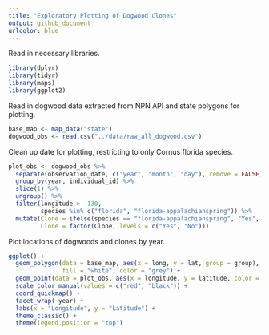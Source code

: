 ```yaml
---
title: "Exploratory Plotting of Dogwood Clones"
output: github_document
urlcolor: blue
---
```


Read in necessary libraries. 

```r
library(dplyr)
library(tidyr)
library(maps)
library(ggplot2)
```

Read in dogwood data extracted from NPN API and state polygons for plotting. 

```r
base_map <- map_data("state")
dogwood_obs <- read.csv("../data/raw_all_dogwood.csv")
```

Clean up date for plotting, restricting to only Cornus florida species. 

```r
plot_obs <- dogwood_obs %>% 
  separate(observation_date, c("year", "month", "day"), remove = FALSE) %>% 
  group_by(year, individual_id) %>%
  slice(1) %>% 
  ungroup() %>% 
  filter(longitude > -130, 
         species %in% c("florida", "florida-appalachianspring")) %>% 
  mutate(Clone = ifelse(species == "florida-appalachianspring", "Yes", "No"), 
         Clone = factor(Clone, levels = c("Yes", "No")))
```

Plot locations of dogwoods and clones by year. 

```r
ggplot() +
  geom_polygon(data = base_map, aes(x = long, y = lat, group = group), 
               fill = "white", color = "grey") +
  geom_point(data = plot_obs, aes(x = longitude, y = latitude, color = Clone)) +
  scale_color_manual(values = c("red", "black")) +
  coord_quickmap() +
  facet_wrap(~year) +
  labs(x = "Longitude", y = "Latitude") +
  theme_classic() + 
  theme(legend.position = "top")
```
